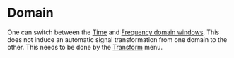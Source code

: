 # Domain
One can switch between the [Time](/en/help/domain/time-domain) and [Frequency domain windows](/en/help/domain/frequency-domain). This does not induce an automatic signal transformation from one domain to the other. This needs to be done by the [Transform](/en/help/transform) menu.
